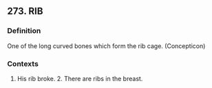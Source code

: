 ## 273. RIB
### Definition
One of the long curved bones which form the rib cage.  (Concepticon)

### Contexts
1. His rib broke. 2. There are ribs in the breast.


